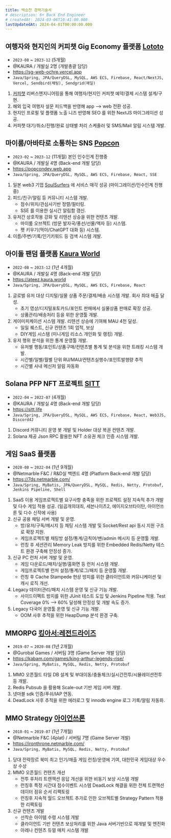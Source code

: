 ```yaml
---
title: 백승찬 경력기술서
# description: 6+ Back End Engineer
# createdAt: 2024-03-06T10:41:00.000
lastUpdatedAt: 2024-04-01T00:00:00.000
---
```


## 여행자와 현지인의 커피챗 Gig Economy 플랫폼 [Lototo](https://sg-web-ochre.vercel.app)
* `2023-08` ~ `2023-12` (5개월)
* @KAURA / 개발실 2명 (개발총괄 담당)
* https://sg-web-ochre.vercel.app
* `Java/Spring, JPA/QueryDSL, MySQL, AWS ECS, Firebase, React/NextJS, Vercel, Sendbird(채팅), Sendgrid(메일)`
1. [커피챗](https://www.coffeechat.kr/) 리버스엔지니어링을 통해 여행자/현지인 커피챗 예약/결제 시스템 설계/구현.
2. 해외 입국 여행자 설문 피드백을 반영해 app --> web 전환 성공.
3. 현지인 프로필 및 플랫폼 노출 니즈 반영해 SEO 를 위한 NextJS 마이그레이션 성공.
4. 커피챗 대기/취소/진행/완료 상태별 처리 스케줄러 및 SMS/Mail 알림 시스템 개발.

## 마이룸/아바타로 소통하는 SNS [Popcon](https://popcondev.web.app)
* `2023-02` ~ `2023-12` (11개월) 본인 인수인계 진행중
* @KAURA / 개발실 4명 (Back-end 개발 담당)
* https://popcondev.web.app
* `Java/Spring, JPA/QueryDSL, MySQL, AWS ECS, Firebase, React, SSE`
1. 일본 web3 기업 [SoulSurfers](https://soulsurfers.jp) 에 서비스 매각 성공 (마이그레이션/인수인계 진행중)
2. 피드/친구/알림 등 커뮤니티 시스템 개발.
    - 점수/위치/관심사기반 정렬/필터링.
    - SSE 를 이용한 실시간 알림함 갱신.
3. 유저간 상호작용 강화 및 리텐션 상승을 위한 컨텐츠 개발.
    - 마이룸 오브젝트 (방문 발자국/풍선/선물/액자 등) 시스템.
    - 펫 키우기(먹이/ChatGPT 대화 등) 시스템.
4. 이름/주변/기록/인기키워드 등 검색 시스템 개발.

## 아이돌 팬덤 플랫폼 [Kaura World](https://ateez.kaura.world)
* `2022-08` ~ `2023-12` (1년 4개월)
* @KAURA / 개발실 4명 (Back-end 개발 담당)
* https://ateez.kaura.world
* `Java/Spring, JPA/QueryDSL, MySQL, AWS ECS, Firebase, React`
1. 글로벌 유저 대상 디지털/실물 상품 주문/결제/배송 시스템 개발. 회사 최대 매출 달성.
    - 초기 영상/디지털포토카드/포인트 판매에서 실물상품 판매로 확장 성공.
    - 상품관리/배송처리 등을 위한 운영툴 개발.
2. 게이미피케이션 시스템 개발. 리텐션 상승에 기여해 MAU 4천 달성.
    - 일일 퀘스트, 신규 컨텐츠 1회 업적, 보상
    - DIY게임 시스템 (미니게임 리소스 개인화 및 랭킹) 개발.
3. 유저 행위 분석을 위한 통계 운영툴 개발.
    - 유저별 행동/포인트/상품구매/컨텐츠별 통계 및 분석을 위한 트래킹 시스템 개발.
    - 시간별/일별/월별 단위 RU/MAU/컨텐츠실행수/포인트발행량 추적
    - 시간별 사내 메신저 알림 자동화

## Solana PFP NFT 프로젝트 [SITT](https://sitt.life)
* `2022-04` ~ `2022-07` (4개월)
* @KAURA / 개발실 4명 (Back-end 개발 담당)
* https://sitt.life
* `Java/Spring, JPA/QueryDSL, MySQL, AWS ECS, Firebase, React, Web3JS, Discord4J`
1. Discord 커뮤니티 운영 봇 개발 및 Holder 대상 복권 컨텐츠 개발.
2. Solana 제공 Json RPC 활용한 NFT 소유권 체크 인증 시스템 개발.

## 게임 SaaS 플랫폼
* `2020-08` ~ `2022-04` (1년 9개월)
* @Netmarble F&C / R&D실 백엔드 4명 (Platform Back-end 개발 담당)
* https://7ds.netmarble.com/
* `Java/Spring, MyBatis, JPA/QueryDSL, MySQL, Redis, Netty, Protobuf, Jenkins Pipeline, Shell`
1. SaaS 이용 게임프로젝트별 요구사항 충족을 위한 프로젝트 설정 지속적 추가 개발 및 다수 게임 적용 성공. (일곱개의대죄, 세븐나이츠2, 에이지오브타이탄, 아이언쓰론 및 다수 신작에 사용)
2. 신규 공용 채팅 서버 개발 및 운영.
    - 방/유저/구독/메시지 등 채팅 시스템 개발 및 Socket/Rest api 동시 지원 구조로 확장 지원.
    - 게임프로젝트별 채팅방 설정/통계/금칙어/밴/admin 메시지 등 운영툴 개발.
    - 런칭 후 세션관리 Memory Leak 방지를 위한 Embedded Redis/Netty 테스트 환경 구축해 안정성 증가.
3. 신규 PC 런처 서버 개발 및 운영.
    - 게임 다운로드/패치/실행/홈화면 등 런처 시스템 개발.
    - 게임프로젝트별 런처 설정/통계/로그/패치 등 운영툴 개발.
    - 런칭 후 Cache Stampede 현상 방지를 위한 클라이언트와 커뮤니케이션 및 캐시 로직 개선.
4. Legacy 데이터관리/패치 시스템 운영 및 신규 기능 개발.
    - 사이드이펙트 방지를 위한 JUnit 테스트 도입 및 Jenkins Pipeline 적용. Test Coverage 0% --> 60% 달성해 안정성 및 개발 속도 증가.
5. Legacy 다국어 운영툴 운영 및 신규 기능 개발.
    - OOM 사후 추적을 위한 HeapDump 분석 환경 구축.

## MMORPG [킹아서:레전드라이즈](https://kabam.com/games/king-arthur-legends-rise/)
* `2019-07` ~ `2020-08` (1년 2개월)
* @Gurobal Games / 서버팀 3명 (Game Server 개발 담당)
* https://kabam.com/games/king-arthur-legends-rise/
* `Java/Spring, MyBatis, MySQL, Redis, Netty, Protobuf`
1. MMO 오픈월드 타일 DB 설계 및 부대이동/충돌체크/실시간전투/시뮬레이션전투 등 개발.
2. Redis Pubsub 을 활용해 Scale-out 기반 게임 서버 개발.
3. 넷마블 sdk 인증/푸쉬/IAP 연동.
4. DeadLock 사후 추적을 위한 에러로그 및 innodb engine 로그 기록/알림 자동화.

## MMO Strategy [아이언쓰론](https://ironthrone.netmarble.com/)
* `2018-01` ~ `2019-07` (1년 7개월)
* @Netmarble F&C (4plat) / 서버팀 7명 (Game Server 개발)
* https://ironthrone.netmarble.com/
* `Java/Spring, MyBatis, MySQL, Redis, Netty, Protobuf`
1. 당대 전략장르 북미 최고 인기/매출 게임 런칭/운영에 기여, 대한민국 게임대상 우수상 수상
2. MMO 오픈월드 컨텐츠 개선
    - 전투 후처리 트랜잭션 응답 개선을 위한 비동기 보상 시스템 개발
    - 런칭후 특정 시간대 점수이벤트 시스템 DeadLock 해결을 위한 전체 트랜잭션 데이터 점유 순서 리팩토링
    - 런칭후 지속적 월드 오브젝트 추가로 인한 오브젝트별 Strategy Pattern 적용한 리팩토링
3. 신규 컨텐츠 개발
    - 선착순 아이템 수령 시스템 개발
    - 클라이언트 기반 컨텐츠 보상처리를 위한 Java 서버기반으로 재개발 및 엔진화
    - 아레나 컨텐츠 듀얼 매치 시스템 개발